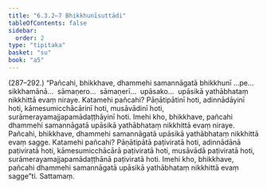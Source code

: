 ```yaml
---
title: "6.3.2–7 Bhikkhunīsuttādi"
tableOfContents: false
sidebar:
  order: 2
type: "tipitaka"
basket: "su"
book: "a5"
---
```



<DynamicBreadcrumb />

<Paragraph type="center" book="a5">
(287–292.)
</Paragraph>

<Paragraph number="1398" book="a5">
“Pañcahi, bhikkhave, dhammehi samannāgatā bhikkhunī …pe…  sikkhamānā…  sāmaṇero…  sāmaṇerī…  upāsako…  upāsikā yathābhataṃ nikkhittā evaṃ niraye. Katamehi pañcahi? Pāṇātipātinī hoti, adinnādāyinī hoti, kāmesumicchācārinī hoti, musāvādinī hoti, surāmerayamajjapamādaṭṭhāyinī hoti. Imehi kho, bhikkhave, pañcahi dhammehi samannāgatā upāsikā yathābhataṃ nikkhittā evaṃ niraye.
</Paragraph>

<Paragraph number="1399" book="a5">
Pañcahi, bhikkhave, dhammehi samannāgatā upāsikā yathābhataṃ nikkhittā evaṃ sagge. Katamehi pañcahi? Pāṇātipātā paṭiviratā hoti, adinnādānā paṭiviratā hoti, kāmesumicchācārā paṭiviratā hoti, musāvādā paṭiviratā hoti, surāmerayamajjapamādaṭṭhānā paṭiviratā hoti. Imehi kho, bhikkhave, pañcahi dhammehi samannāgatā upāsikā yathābhataṃ nikkhittā evaṃ sagge”ti.

</Paragraph>

<Paragraph number="1400" type="center" book="a5">
Sattamaṃ.
</Paragraph>